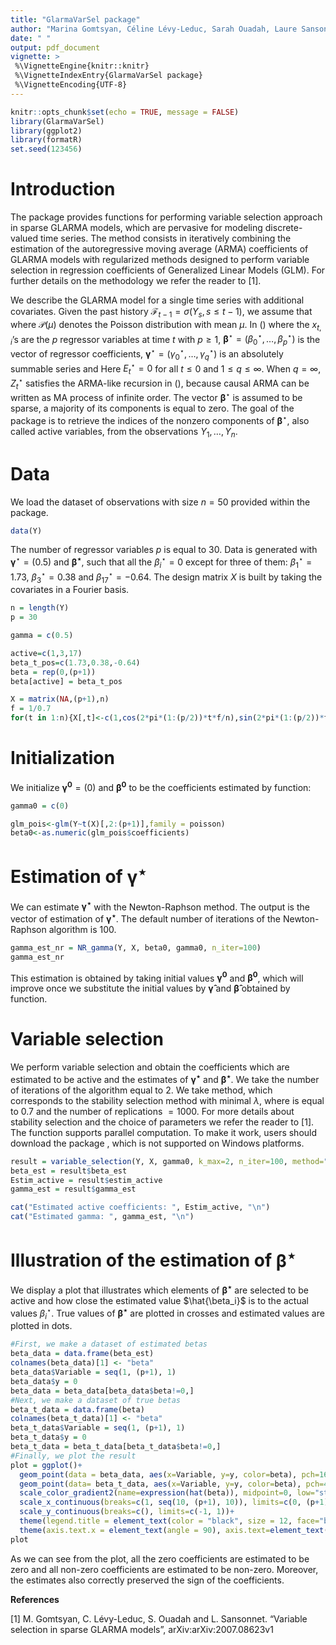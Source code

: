 ```yaml
---
title: "GlarmaVarSel package"
author: "Marina Gomtsyan, Céline Lévy-Leduc, Sarah Ouadah, Laure Sansonnet"
date: " "
output: pdf_document
vignette: >
 %\VignetteEngine{knitr::knitr}
 %\VignetteIndexEntry{GlarmaVarSel package}
 %\VignetteEncoding{UTF-8}
---
```


```r
knitr::opts_chunk$set(echo = TRUE, message = FALSE)
library(GlarmaVarSel)
library(ggplot2)
library(formatR)
set.seed(123456)
```

# Introduction
The package \textsf{GlarmaVarSel} provides functions for performing variable selection approach in sparse GLARMA models, which are pervasive for modeling discrete-valued time series. The method consists in iteratively combining the estimation of the autoregressive moving average (ARMA) coefficients of GLARMA models with regularized methods designed to perform variable selection in regression coefficients of Generalized Linear Models (GLM). For further details on the methodology we refer the reader to [1].

We describe the GLARMA model for a single time series with additional covariates. Given the past history $\mathcal{F}_{t-1} = \sigma(Y_s, s\leq t-1)$, we assume that
\begin{equation}Y_t | \mathcal{F}_{t-1} \sim \mathcal{P}(\mu_t^{\star}),
\label{eq1}
\end{equation}
where $\mathcal{P}(\mu)$ denotes the Poisson distribution with mean $\mu$. In (\ref{eq1})
\begin{equation}
\mu_t^{\star} = \exp (W_t^{\star}) \quad \text{with} \quad W_t^{\star} = \beta_0^{\star} + \sum_{i=1}^p \beta_i^{\star} x_{t,i} + Z_t^{\star}, 
\label{eq2}
\end{equation}
where the $x_{t,i}$'s are the $p$ regressor variables at time $t$ with $p \geq 1$, $\pmb{\beta}^{\star} = (\beta_{0}^{\star}, \dots, \beta_p^{\star})$ is the vector of regressor coefficients, $\pmb{\gamma}^{\star} = (\gamma_{0}^{\star}, \dots, \gamma_{q}^{\star})$ is an absolutely summable series and\begin{equation}
Z_t^{\star} = \sum_{j=1}^q \gamma^{\star}_j E^{\star}_{t-j} \quad \text{with} \quad E_t^{\star} = \frac{Y_t - \mu_t^{\star}}{\mu_t^{\star}} = Y_t \exp(-W_t^*) -1. \label{eq3}
\end{equation}
Here $E_t^{\star} = 0$ for all $t \leq 0$ and $1 \leq q \leq \infty$. When $q=\infty$, $Z^{\star}_t$ satisfies the ARMA-like recursion in (\ref{eq3}), because causal ARMA can be written as MA process of infinite order. The vector $\pmb{\beta}^{\star}$ is assumed to be sparse, \textit{i.e.} a majority of its components is equal to zero. The goal of the \textsf{GlarmaVarSel} package is to retrieve the indices of the nonzero components of $\pmb{\beta}^{\star}$, also called active variables, from the observations $Y_1, \dots, Y_n$.

# Data 
We load the dataset of observations \verb|Y| with size $n=50$ provided within the package.
```r
data(Y)
```

The number of regressor variables $p$ is equal to 30. Data \verb|Y| is generated with $\pmb{\gamma}^{\star} = (0.5)$ and $\pmb{\beta^{\star}}$, such that all the $\beta_i^{\star}=0$ except for three of them: $\beta_1^{\star}=1.73$, $\beta_3^{\star}=0.38$ and $\beta_{17}^{\star}=-0.64$. The design matrix $X$ is built by taking the covariates in a Fourier basis.

```r
n = length(Y)
p = 30
```

```r
gamma = c(0.5)
```

```r
active=c(1,3,17)
beta_t_pos=c(1.73,0.38,-0.64)
beta = rep(0,(p+1))
beta[active] = beta_t_pos
```

```r
X = matrix(NA,(p+1),n)
f = 1/0.7
for(t in 1:n){X[,t]<-c(1,cos(2*pi*(1:(p/2))*t*f/n),sin(2*pi*(1:(p/2))*t*f/n))}
```

# Initialization
We initialize  $\pmb{\gamma^{0}} = (0)$ and $\pmb{\beta^{0}}$ to be the coefficients estimated by \textsf{glm} function:
```r
gamma0 = c(0)

glm_pois<-glm(Y~t(X)[,2:(p+1)],family = poisson)
beta0<-as.numeric(glm_pois$coefficients)
```


# Estimation of $\pmb{\gamma^{\star}}$
We can estimate $\pmb{\gamma^{\star}}$ with the Newton-Raphson method. The output is the vector of estimation of $\pmb{\gamma^{\star}}$. The default number of iterations \verb|n_iter| of the Newton-Raphson algorithm is 100.
```r
gamma_est_nr = NR_gamma(Y, X, beta0, gamma0, n_iter=100)
gamma_est_nr
```
  This estimation is obtained by taking initial values $\pmb{\gamma^{0}}$ and $\pmb{\beta^{0}}$, which will improve once we substitute the initial values by $\pmb{\hat{\gamma}}$ and $\pmb{\hat{\beta}}$ obtained by \verb|variable_selection| function.

# Variable selection
We perform variable selection and obtain the coefficients which are estimated to be active and the estimates of $\pmb{\gamma^{\star}}$ and $\pmb{\beta^{\star}}$. We take the number of iterations of the algorithm \verb|k_max| equal to 2. We take \verb|min| method, which corresponds to the stability selection method with minimal $\lambda$, where \verb|threshold| is equal to 0.7 and the number of replications \verb|nb_rep_ss| $=1000$. For more details about stability selection and the choice of parameters we refer the reader to [1]. The function supports parallel computation. To make it work, users should download the package \textsf{doMC}, which is not supported on Windows platforms.
```r
result = variable_selection(Y, X, gamma0, k_max=2, n_iter=100, method="min", nb_rep_ss=1000, threshold=0.7, parallel=FALSE, nb.cores=1)
beta_est = result$beta_est
Estim_active = result$estim_active
gamma_est = result$gamma_est
```

```r
cat("Estimated active coefficients: ", Estim_active, "\n")
cat("Estimated gamma: ", gamma_est, "\n")
```

# Illustration of the estimation of $\pmb{\beta^{\star}}$
We display a plot that illustrates which elements of $\pmb{\beta^{\star}}$ are selected to be active and how close the estimated value $\hat{\beta_i}$ is to the actual values $\beta^{\star}_i$. True values of  $\pmb{\beta^{\star}}$ are plotted in crosses and estimated values are plotted in dots.
```r
#First, we make a dataset of estimated betas
beta_data = data.frame(beta_est)
colnames(beta_data)[1] <- "beta"
beta_data$Variable = seq(1, (p+1), 1)
beta_data$y = 0
beta_data = beta_data[beta_data$beta!=0,]
#Next, we make a dataset of true betas
beta_t_data = data.frame(beta)
colnames(beta_t_data)[1] <- "beta"
beta_t_data$Variable = seq(1, (p+1), 1)
beta_t_data$y = 0
beta_t_data = beta_t_data[beta_t_data$beta!=0,]
#Finally, we plot the result
plot = ggplot()+
  geom_point(data = beta_data, aes(x=Variable, y=y, color=beta), pch=16, size=5, stroke = 2)+
  geom_point(data= beta_t_data, aes(x=Variable, y=y, color=beta), pch=4, size=6, stroke = 2)+
  scale_color_gradient2(name=expression(hat(beta)), midpoint=0, low="steelblue", mid = "white", high ="red")+
  scale_x_continuous(breaks=c(1, seq(10, (p+1), 10)), limits=c(0, (p+1)))+
  scale_y_continuous(breaks=c(), limits=c(-1, 1))+
  theme(legend.title = element_text(color = "black", size = 12, face="bold"), legend.text = element_text(color = "black", size = 10))+
  theme(axis.text.x = element_text(angle = 90), axis.text=element_text(size=10), axis.title=element_text(size=10,face="bold"), axis.title.y=element_blank())
plot
```

As we can see from the plot, all the zero coefficients are estimated to be zero and all non-zero coefficients are estimated to be non-zero. Moreover, the estimates also correctly preserved the sign of the coefficients. 

**References**

[1] M. Gomtsyan, C. Lévy-Leduc, S. Ouadah and L. Sansonnet. "Variable selection in sparse GLARMA models", arXiv:arXiv:2007.08623v1

